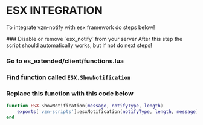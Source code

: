 
# ESX INTEGRATION

To integrate vzn-notify with esx framework do steps below!

<Steps>
### Disable or remove `esx_notify` from your server
After this step the script should automatically works, but if not do next steps!

### Go to es_extended/client/functions.lua

### Find function called `ESX.ShowNotification`

### Replace this function with this code below

```lua copy filename="es_extended/client/functions.lua"
function ESX.ShowNotification(message, notifyType, length)
    exports['vzn-scripts']:esxNotification(notifyType, length, message)
end
```

</Steps>
